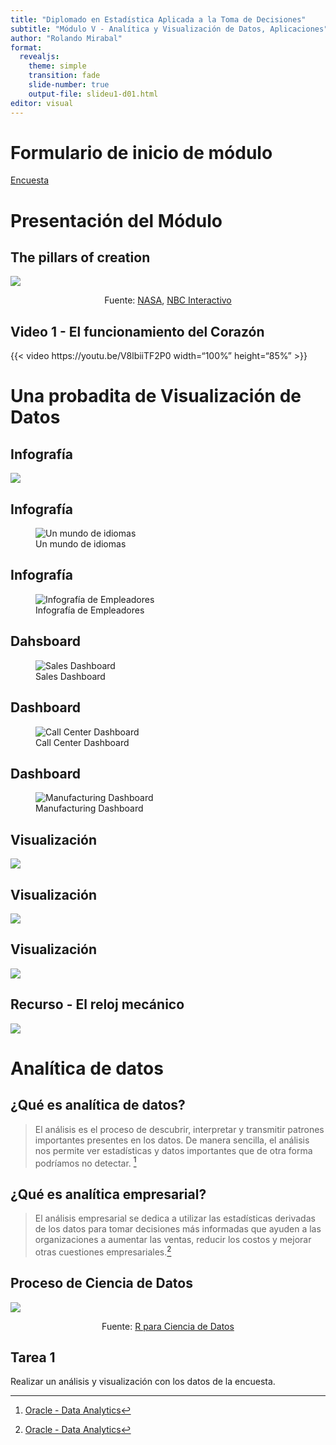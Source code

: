 ```yaml
---
title: "Diplomado en Estadística Aplicada a la Toma de Decisiones"
subtitle: "Módulo V - Analítica y Visualización de Datos, Aplicaciones"
author: "Rolando Mirabal"
format: 
  revealjs:
    theme: simple
    transition: fade
    slide-number: true
    output-file: slideu1-d01.html
editor: visual
---
```


# Formulario de inicio de módulo

[Encuesta](https://docs.google.com/forms/d/e/1FAIpQLSc5TfjNWWKYoc9PJoey1rN-uBI5GoupogijTW5zX7c5z3ao-Q/viewform?usp=pp_url)

# Presentación del Módulo

## The pillars of creation

![](images/thepillarsofcreation.png)

::: {.footer style="text-align: center;"}
Fuente: [NASA](https://www.nasa.gov/feature/goddard/2022/nasa-s-webb-takes-star-filled-portrait-of-pillars-of-creation), [NBC Interactivo](https://www.nbcnews.com/data-graphics/compare-photos-nasas-james-webb-space-telescope-hubble-space-telescope-rcna37875)
:::

## Video 1 - El funcionamiento del Corazón

{{< video https://youtu.be/V8lbiiTF2P0 width="100%" height="85%" >}}

# Una probadita de Visualización de Datos

## Infografía

![](images/Micromobilidad.png){fig-align="center"}

## Infografía

![Un mundo de idiomas](images/un%20mundo%20de%20idiomas.png){fig-align="center"}

## Infografía

![Infografía de Empleadores](images/info_employers.jpeg)

## Dahsboard

![Sales Dashboard](images/Sales%20Overview.png){fig-align="center"}

## Dashboard

![Call Center Dashboard](images/Call%20Center%20Exec%20View.png){fig-align="center"}

## Dashboard

![Manufacturing Dashboard](images/Manufacturing%20Daily%20Analysis.png){fig-align="center"}

## Visualización

![](images/Ardillas%20en%20el%20Parque%20Central.png){fig-align="center"}

## Visualización

![](images/large.png){fig-align="center"}

## Visualización

![](images/BibleVizArc7WiderOTNTmedium.png){fig-align="center"}

## Recurso - El reloj mecánico

![](images/clock.png){fig-align="center"}

# Analítica de datos

## ¿Qué es analítica de datos?

> El análisis es el proceso de descubrir, interpretar y transmitir patrones importantes presentes en los datos. De manera sencilla, el análisis nos permite ver estadísticas y datos importantes que de otra forma podríamos no detectar. [^1]

[^1]: [Oracle - Data Analytics](https://www.oracle.com/mx/business-analytics/what-is-analytics/)

## ¿Qué es analítica empresarial?

> El análisis empresarial se dedica a utilizar las estadísticas derivadas de los datos para tomar decisiones más informadas que ayuden a las organizaciones a aumentar las ventas, reducir los costos y mejorar otras cuestiones empresariales.[^2]

[^2]: [Oracle - Data Analytics](https://www.oracle.com/mx/business-analytics/what-is-analytics/)

## Proceso de Ciencia de Datos

![](images/data-science-process.svg){fig-align="center"}

::: {.footer style="text-align: center;"}
Fuente: [R para Ciencia de Datos](https://es.r4ds.hadley.nz/introducci%C3%B3n.html)
:::

## Tarea 1

Realizar un análisis y visualización con los datos de la encuesta.
